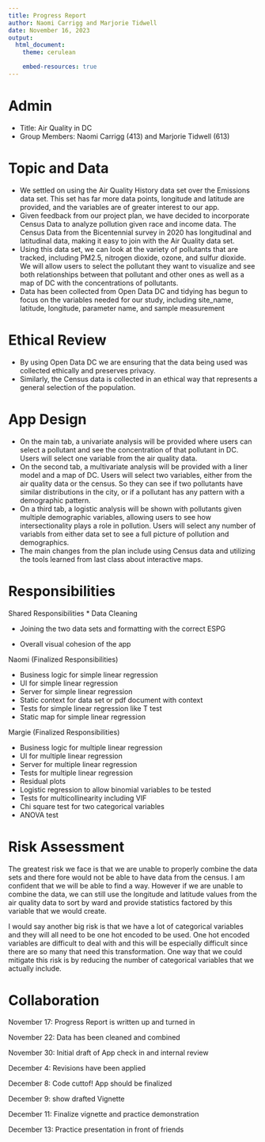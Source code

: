 ```yaml
---
title: Progress Report
author: Naomi Carrigg and Marjorie Tidwell
date: November 16, 2023
output: 
  html_document:
    theme: cerulean

    embed-resources: true
---
```


# Admin
- Title: Air Quality in DC
- Group Members: Naomi Carrigg (413) and Marjorie Tidwell (613)

# Topic and Data
- We settled on using the Air Quality History data set over the Emissions data set. This set has far more data points, longitude and latitude are provided, and the variables are of greater interest to our app.
- Given feedback from our project plan, we have decided to incorporate Census Data to analyze pollution given race and income data. The Census Data from the Bicentennial survey in 2020 has longitudinal and latitudinal data, making it easy to join with the Air Quality data set.
- Using this data set, we can look at the variety of pollutants that are tracked, including PM2.5, nitrogen dioxide, ozone, and sulfur dioxide. We will allow users to select the pollutant they want to visualize and see both relationships between that pollutant and other ones as well as a map of DC with the concentrations of pollutants.
- Data has been collected from Open Data DC and tidying has begun to focus on the variables needed for our study, including site_name, latitude, longitude, parameter name, and sample measurement

# Ethical Review
- By using Open Data DC we are ensuring that the data being used was collected ethically and preserves privacy.
- Similarly, the Census data is collected in an ethical way that represents a general selection of the population.

# App Design
- On the main tab, a univariate analysis will be provided where users can select a pollutant and see the concentration of that pollutant in DC. Users will select one variable from the air quality data.
- On the second tab, a multivariate analysis will be provided with a liner model and a map of DC. Users will select two variables, either from the air quality data or the census. So they can see if two pollutants have similar distributions in the city, or if a pollutant has any pattern with a demographic pattern.
- On a third tab, a logistic analysis will be shown with pollutants given multiple demographic variables, allowing users to see how intersectionality plays a role in pollution. Users will select any number of variabls from either data set to see a full picture of pollution and demographics.
- The main changes from the plan include using Census data and utilizing the tools learned from last class about interactive maps.

# Responsibilities

Shared Responsibilities
  * Data Cleaning 
  
  * Joining the two data sets and formatting with the correct ESPG
  
  * Overall visual cohesion of the app

Naomi (Finalized Responsibilities)

  * Business logic for simple linear regression
  * UI for simple linear regression
  * Server for simple linear regression
  * Static context for data set or pdf document with context
  * Tests for simple linear regression like T test
  * Static map for simple linear regression 

Margie (Finalized Responsibilities)

  * Business logic for multiple linear regression
  * UI for multiple linear regression
  * Server for multiple linear regression
  * Tests for multiple linear regression
  * Residual plots 
  * Logistic regression to allow binomial variables to be tested
  * Tests for multicollinearity including VIF 
  * Chi square test for two categorical variables
  * ANOVA test
  
# Risk Assessment

The greatest risk we face is that we are unable to properly combine the data sets and there fore would not be able to have data from the census.
I am confident that we will be able to find a way. However if we are unable to combine the data, we can still use the longitude and latitude
values from the air quality data to sort by ward and provide statistics factored by this variable that we would create.

I would say another big risk is that we have a lot of categorical variables and they will all need to be one hot encoded to be used. One hot encoded variables are difficult to deal with and this will be especially difficult since there are so many that need this transformation. One way that we could mitigate this risk is by reducing the number of categorical variables that we actually include. 

# Collaboration

November 17: Progress Report is written up and turned in

November 22: Data has been cleaned and combined

November 30: Initial draft of App check in and internal review

December 4: Revisions have been applied 

December 8: Code cuttof! App should be finalized

December 9:  show drafted Vignette  

December 11: Finalize vignette and practice demonstration  

December 13: Practice presentation in front of friends






